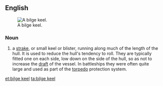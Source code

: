 ==English==
[[Image:bilgekeel.jpg|right|thumb|A bilge keel.]]

===Noun===
{{en-noun|s}}

# {{lb|en|nautical}} a [[strake]], or small keel or blister, running along much of the length of the hull. It is used to reduce the hull's tendency to roll. They are typically fitted one on each side, low down on the side of the hull, so as not to increase the [[draft]] of the vessel. In battleships they were often quite large and used as part of the [[torpedo]] protection system.

[[et:bilge keel]]
[[ta:bilge keel]]